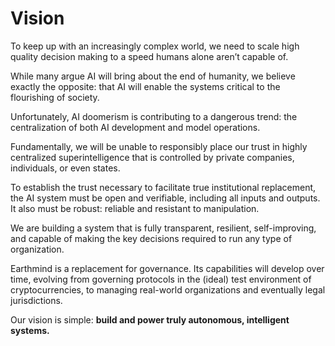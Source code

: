 # Vision

To keep up with an increasingly complex world, we need to scale high quality decision making to a speed humans alone aren’t capable of.

While many argue AI will bring about the end of humanity, we believe exactly the opposite: that AI will enable the systems critical to the flourishing of society.

Unfortunately, AI doomerism is contributing to a dangerous trend: the centralization of both AI development and model operations.

Fundamentally, we will be unable to responsibly place our trust in highly centralized superintelligence that is controlled by private companies, individuals, or even states.

To establish the trust necessary to facilitate true institutional replacement, the AI system must be open and verifiable, including all inputs and outputs. It also must be robust: reliable and resistant to manipulation.

We are building a system that is fully transparent, resilient, self-improving, and capable of making the key decisions required to run any type of organization.

Earthmind is a replacement for governance. Its capabilities will develop over time, evolving from governing protocols in the (ideal) test environment of cryptocurrencies, to managing real-world organizations and eventually legal jurisdictions.

Our vision is simple: **build and power truly autonomous, intelligent systems.**
